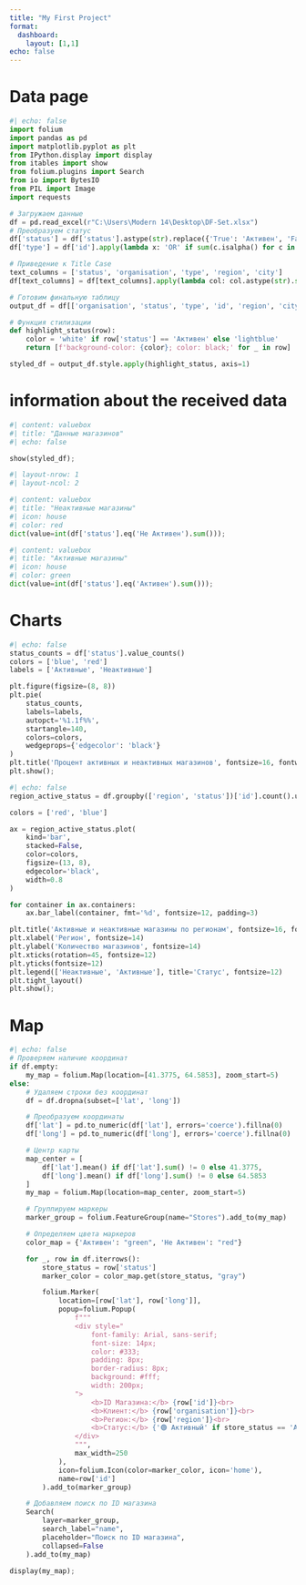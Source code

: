```yaml
---
title: "My First Project"
format: 
  dashboard:
    layout: [1,1]
echo: false
---
```


# Data page

```python
#| echo: false
import folium
import pandas as pd
import matplotlib.pyplot as plt
from IPython.display import display
from itables import show
from folium.plugins import Search
from io import BytesIO
from PIL import Image
import requests

# Загружаем данные
df = pd.read_excel(r"C:\Users\Modern 14\Desktop\DF-Set.xlsx")
# Преобразуем статус
df['status'] = df['status'].astype(str).replace({'True': 'Активен', 'False': 'Не Активен'})
df['type'] = df['id'].apply(lambda x: 'OR' if sum(c.isalpha() for c in str(x)) >= 2 else 'IR')

# Приведение к Title Case
text_columns = ['status', 'organisation', 'type', 'region', 'city']
df[text_columns] = df[text_columns].apply(lambda col: col.astype(str).str.title())

# Готовим финальную таблицу
output_df = df[['organisation', 'status', 'type', 'id', 'region', 'city']].reset_index(drop=True)

# Функция стилизации
def highlight_status(row):
    color = 'white' if row['status'] == 'Активен' else 'lightblue'
    return [f'background-color: {color}; color: black;' for _ in row]

styled_df = output_df.style.apply(highlight_status, axis=1)

```


# information about the received data


```python
#| content: valuebox
#| title: "Данные магазинов"
#| echo: false

show(styled_df);
```

```python
#| layout-nrow: 1
#| layout-ncol: 2

#| content: valuebox
#| title: "Неактивные магазины"
#| icon: house
#| color: red
dict(value=int(df['status'].eq('Не Активен').sum()));
```


```python
#| content: valuebox
#| title: "Активные магазины"
#| icon: house
#| color: green
dict(value=int(df['status'].eq('Активен').sum()));

```

# Charts

```python
#| echo: false
status_counts = df['status'].value_counts()
colors = ['blue', 'red']
labels = ['Активные', 'Неактивные']

plt.figure(figsize=(8, 8))
plt.pie(
    status_counts, 
    labels=labels, 
    autopct='%1.1f%%', 
    startangle=140, 
    colors=colors,
    wedgeprops={'edgecolor': 'black'}
)
plt.title('Процент активных и неактивных магазинов', fontsize=16, fontweight='bold')
plt.show();
```


```python

#| echo: false
region_active_status = df.groupby(['region', 'status'])['id'].count().unstack(fill_value=0)

colors = ['red', 'blue']

ax = region_active_status.plot(
    kind='bar',
    stacked=False,
    color=colors,
    figsize=(13, 8),
    edgecolor='black',
    width=0.8
)

for container in ax.containers:
    ax.bar_label(container, fmt='%d', fontsize=12, padding=3)

plt.title('Активные и неактивные магазины по регионам', fontsize=16, fontweight='bold')
plt.xlabel('Регион', fontsize=14)
plt.ylabel('Количество магазинов', fontsize=14)
plt.xticks(rotation=45, fontsize=12)
plt.yticks(fontsize=12)
plt.legend(['Неактивные', 'Активные'], title='Статус', fontsize=12)
plt.tight_layout()
plt.show();

```


# Map
```python
#| echo: false
# Проверяем наличие координат
if df.empty:
    my_map = folium.Map(location=[41.3775, 64.5853], zoom_start=5)
else:
    # Удаляем строки без координат
    df = df.dropna(subset=['lat', 'long'])

    # Преобразуем координаты
    df['lat'] = pd.to_numeric(df['lat'], errors='coerce').fillna(0)
    df['long'] = pd.to_numeric(df['long'], errors='coerce').fillna(0)

    # Центр карты
    map_center = [
        df['lat'].mean() if df['lat'].sum() != 0 else 41.3775,
        df['long'].mean() if df['long'].sum() != 0 else 64.5853
    ]
    my_map = folium.Map(location=map_center, zoom_start=5)

    # Группируем маркеры
    marker_group = folium.FeatureGroup(name="Stores").add_to(my_map)

    # Определяем цвета маркеров
    color_map = {'Активен': "green", 'Не Активен': "red"}

    for _, row in df.iterrows():
        store_status = row['status']
        marker_color = color_map.get(store_status, "gray")

        folium.Marker(
            location=[row['lat'], row['long']],
            popup=folium.Popup(
                f"""
                <div style="
                    font-family: Arial, sans-serif;
                    font-size: 14px;
                    color: #333;
                    padding: 8px;
                    border-radius: 8px;
                    background: #fff;
                    width: 200px;
                ">
                    <b>ID Магазина:</b> {row['id']}<br>
                    <b>Клиент:</b> {row['organisation']}<br>
                    <b>Регион:</b> {row['region']}<br>
                    <b>Статус:</b> {'🟢 Активный' if store_status == 'Активен' else '🔴 Неактивный'}
                </div>
                """,
                max_width=250
            ),
            icon=folium.Icon(color=marker_color, icon='home'),
            name=row['id']
        ).add_to(marker_group)

    # Добавляем поиск по ID магазина
    Search(
        layer=marker_group,
        search_label="name",
        placeholder="Поиск по ID магазина",
        collapsed=False
    ).add_to(my_map)

display(my_map);

```
